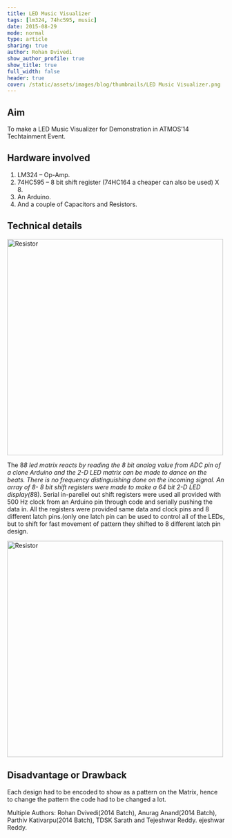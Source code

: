 ```yaml
---
title: LED Music Visualizer
tags: [lm324, 74hc595, music]
date: 2015-08-29
mode: normal
type: article
sharing: true
author: Rohan Dvivedi
show_author_profile: true
show_title: true
full_width: false
header: true
cover: /static/assets/images/blog/thumbnails/LED Music Visualizer.png
---
```


## Aim

To make a LED Music Visualizer for Demonstration in ATMOS’14 Techtainment Event.

## Hardware involved

1. LM324 – Op-Amp.
2. 74HC595 – 8 bit shift register (74HC164 a cheaper can also be used) X 8.
3. An Arduino.
4. And a couple of Capacitors and Resistors.

## Technical details

<Image
  src="/static/assets/images/blog/LED-Music-Vis/led.png"
  alt="Resistor"
  width="500"
  height="500"
/>

The 8*8 led matrix reacts by reading the 8 bit analog value from ADC pin of a clone Arduino and the 2-D LED matrix can be made to dance on the beats. There is no frequency distinguishing done on the incoming signal.
An array of 8- 8 bit shift registers were made to make a 64 bit 2-D LED display(8*8). Serial in-parellel out shift registers were used all provided with 500 Hz clock from an Arduino pin through code and serially pushing the data in.
All the registers were provided same data and clock pins and 8 different latch pins.(only one latch pin can be used to control all of the LEDs, but to shift for fast movement of pattern they shifted to 8 different latch pin design.

<Image
  src="/static/assets/images/blog/LED-Music-Vis/circuit.png"
  alt="Resistor"
  width="500"
  height="500"
/>

<EmbedItem url="https://www.youtube.com/embed/f7IMDipX1JE" />

## Disadvantage or Drawback

Each design had to be encoded to show as a pattern on the Matrix, hence to change the pattern the code had to be changed a lot.

Multiple Authors: Rohan Dvivedi(2014 Batch), Anurag Anand(2014 Batch), Parthiv Kativarpu(2014 Batch), TDSK Sarath and Tejeshwar Reddy.
ejeshwar Reddy.
